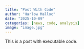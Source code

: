 ```yaml
---
title: "Post With Code"
author: "Harlow Malloc"
date: "2025-10-09"
categories: [news, code, analysis]
image: "image.jpg"
---
```


This is a post with executable code.
